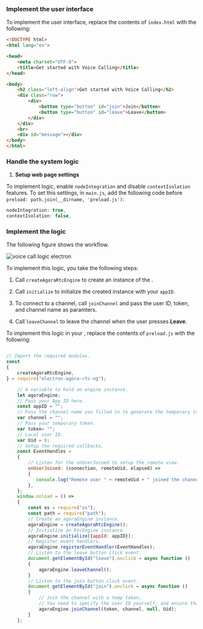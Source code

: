 <PlatformWrapper platform="electron">

### Implement the user interface

To implement the user interface, replace the contents of `index.html` with the following:

``` html
<!DOCTYPE html>
<html lang="en">

<head>
    <meta charset="UTF-8">
    <title>Get started with Voice Calling</title>
</head>

<body>
    <h2 class="left-align">Get started with Voice Calling</h2>
    <div class="row">
        <div>
            <button type="button" id="join">Join</button>
            <button type="button" id="leave">Leave</button>
        </div>
    </div>
    <br>
    <div id="message"></div>
</body>
</html>
```

### Handle the system logic

1. **Setup web page settings**

To implement <Vpd k="PRODUCT" /> logic, enable `nodeIntegration` and disable `contextIsolation` features. To set this settings, in `main.js`, add the following code before `preload: path.join(__dirname, 'preload.js')`:

```javascript
nodeIntegration: true,
contextIsolation: false,
```

### Implement the <Vpd k="PRODUCT" /> logic

The following figure shows the <Vpd k="PRODUCT" /> workflow.

![voice call logic electron](/images/voice-sdk/voice-call-logic-electron.svg)

To implement this logic, you take the following steps:

1. Call `createAgoraRtcEngine` to create an instance of the <Vg k="ENGINE"/>.

2. Call `initialize` to initialize the created instance with your `appID`.

3. To connect to a channel, call `joinChannel` and pass the user ID, token, and channel name as paramters.

4. Call `leaveChannel` to leave the channel when the user presses **Leave**.

To implement this logic in your <Vpl k="CLIENT"/>, replace the contents of `preload.js` with the following:

```javascript

// Import the required modules.
const 
{
    createAgoraRtcEngine,
} = require("electron-agora-rtc-ng");

    // A variable to hold an engine instance.
    let agoraEngine;
    // Pass your App ID here.
    const appID = "";
    // Pass the channel name you filled in to generate the temporary token.
    var channel = "";
    // Pass your temporary token.
    var token= "";
    // Local user ID.
    var Uid = 0;
    // Setup the required callbacks.
    const EventHandles = 
    {
        // Listen for the onUserJoined to setup the remote view.
        onUserJoined: (connection, remoteUid, elapsed) => 
        {
           console.log("Remote user " + remoteUid + " joined the channel");
        },
    };
    window.onload = () => 
    {
        const os = require("os");
        const path = require("path");
        // Create an agoraEngine instance.
        agoraEngine = createAgoraRtcEngine();
        // Initialize an RtcEngine instance.
        agoraEngine.initialize({appId: appID});
        // Register event handlers.
        agoraEngine.registerEventHandler(EventHandles);
        // Listen to the leave button click event.
        document.getElementById("leave").onclick = async function ()
        {
            agoraEngine.leaveChannel();
        }
        // Listen to the join button click event.
        document.getElementById("join").onclick = async function ()
        {
            // Join the channel with a temp token.
            // You need to specify the user ID yourself, and ensure that it is unique in the channel.
            agoraEngine.joinChannel(token, channel, null, Uid);
        }
    };
```
</PlatformWrapper>